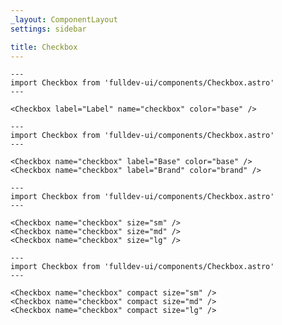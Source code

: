 ```yaml
---
_layout: ComponentLayout
settings: sidebar

title: Checkbox
---
```


```astro live
---
import Checkbox from 'fulldev-ui/components/Checkbox.astro'
---

<Checkbox label="Label" name="checkbox" color="base" />
```

```astro live
---
import Checkbox from 'fulldev-ui/components/Checkbox.astro'
---

<Checkbox name="checkbox" label="Base" color="base" />
<Checkbox name="checkbox" label="Brand" color="brand" />
```

```astro live
---
import Checkbox from 'fulldev-ui/components/Checkbox.astro'
---

<Checkbox name="checkbox" size="sm" />
<Checkbox name="checkbox" size="md" />
<Checkbox name="checkbox" size="lg" />
```

```astro live
---
import Checkbox from 'fulldev-ui/components/Checkbox.astro'
---

<Checkbox name="checkbox" compact size="sm" />
<Checkbox name="checkbox" compact size="md" />
<Checkbox name="checkbox" compact size="lg" />
```
